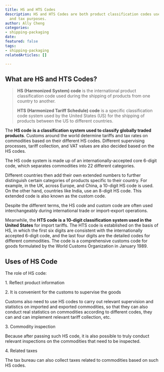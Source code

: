 ```yaml
---
title: HS and HTS Codes
description: HS and HTS Codes are both product classification codes used for customs
  and tax purposes.
author: Ally Cheng
categories:
- shipping-packaging
date: 
featured: false
tags:
- shipping-packaging
relatedArticles: []

---
```

## What are HS and HTS Codes?

> **HS (Harmonized System) code** is the international product classification code used during the shipping of products from one country to another. 
>
> **HTS (Harmonized Tariff Schedule) code** is a specific classification code system used by the United States (US) for the shipping of products between the US to different countries.

The **HS code** **is a classification system used to classify globally traded products**. Customs around the world determine tariffs and tax rates on commodities based on their different HS codes. Different supervising processes, tariff collection, and VAT values are also decided based on the HS codes. 

The HS code system is made up of an internationally-accepted core 6-digit code, which separates commodities into 22 different categories. 

Different countries then add their own extended numbers to further distinguish certain categories of products specific to their country. For example, in the UK, across Europe, and China, a 10-digit HS code is used. On the other hand, countries like India, use an 8-digit HS code. This extended code is also known as the custom code. 

Despite the different terms, the HS code and custom code are often used interchangeably during international trade or import-export operations. 

 

Meanwhile, the **HTS code is a 10-digit classification system used in the United States** for import tariffs. The HTS code is established on the basis of HS, in which the first six digits are consistent with the internationally accepted 6-digit code, and the last four digits are the detailed codes for different commodities. The code is a comprehensive customs code for goods formulated by the World Customs Organization in January 1989.

 

 

## Uses of HS Code

The role of HS code:

1\. Reflect product information

2\. It is convenient for the customs to supervise the goods

Customs also need to use HS codes to carry out relevant supervision and statistics on imported and exported commodities, so that they can also conduct real statistics on commodities according to different codes, they can and can implement relevant tariff collection, etc.

3\. Commodity inspection

Because after passing such HS code, it is also possible to truly conduct relevant inspections on the commodities that need to be inspected.

4\. Related taxes

The tax bureau can also collect taxes related to commodities based on such HS codes. 